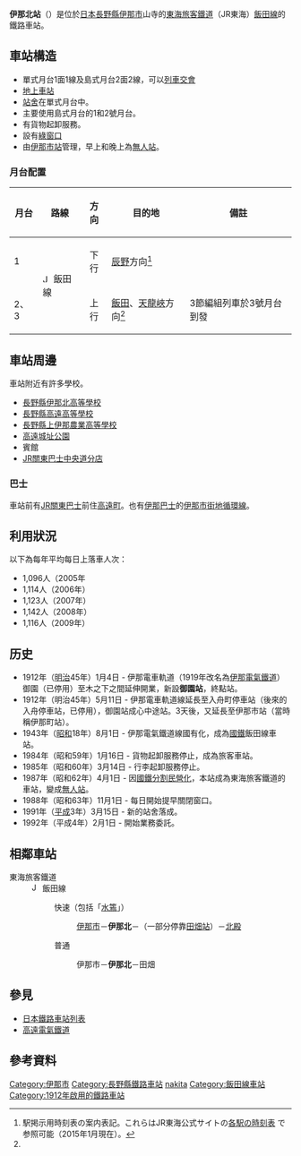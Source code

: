 {{NoteTA|1 = zh:伊那北站; zh-cn:伊那北站; zh-tw:伊那北車站; zh-hk:伊那北站; }}
{{日本車站資訊
|公司色 = #f77321
|文字色 = 
|站名 = 伊那北站
|圖片=Inakita-stn.JPG
|日文原名 = 伊那北
|平假名 = いなきた
|羅馬拼音 = Inakita
|電報略號 =  ナキ
|所在地 = {{JPN}}[[長野縣|長野縣]][[伊那市|伊那市]]山寺1930
|車站構造 = 地上車站
|月台配置 = 2面3線
|啟用年月日 = 1912年（[[明治|明治]]45年）1月4日
|乘客人數 = 1,011
|上下車人次 = 
|統計年度 = 2014年
|轉車 = 
|備註 = 
|全寬備註 =晚間[[無人站|無人站]]<br>標高：643米<br>設有[[綠窗口|綠窗口]]
|adjacent = {{Adjacent stations|system=東海旅客鐵道|line=CD|left=伊那市|right=田畑|note-left=0.9km|note-mid=距離[[豐橋站|豐橋]]178.9km|note-right=2.1km}}
}}
'''伊那北站'''（{{jpn|j=伊那北駅|hg=いなきたえき|rm=Ina-kita eki|f=y}}）是位於[[日本|日本]][[長野縣|長野縣]][[伊那市|伊那市]]山寺的[[東海旅客鐵道|東海旅客鐵道]]（JR東海）[[飯田線|飯田線]]的鐵路車站。

== 車站構造 ==
*單式月台1面1線及島式月台2面2線，可以[[列車交會|列車交會]]
*[[地上車站|地上車站]]
*[[站舍|站舍]]在單式月台中。
*主要使用島式月台的1和2號月台。
*有貨物起卸服務。
*設有[[綠窗口|綠窗口]]
*由[[伊那市站|伊那市站]]管理，早上和晚上為[[無人站|無人站]]。
=== 月台配置 ===
{| class="wikitable"
!月台<!-- 事業者側による呼称 --->!!路線!!方向!!目的地!!備註
|-
! 1
| rowspan=2 | [[File:JR_Central_Iida_Line.svg|15px]] 飯田線
| style="text-align:center" | 下行
| [[辰野站|辰野]]方向<ref name="homen">駅掲示用時刻表の案内表記。これらはJR東海公式サイトの[http://railway.jr-central.co.jp/time-schedule/search/index.html 各駅の時刻表] {{Wayback|url=http://railway.jr-central.co.jp/time-schedule/search/index.html |date=20191019051307 }}で参照可能（2015年1月現在）。<!-- URLが変わることを想定し、直リンクはしていない ---></ref>
|  
|-
! 2、3
| style="text-align:center" | 上行
| [[飯田站|飯田]]、[[天龍峽站|天龍峽]]方向<ref name="homen" />
| 3節編組列車於3號月台到發
|}

== 車站周邊 ==
車站附近有許多學校。

*[[長野縣伊那北高等學校|長野縣伊那北高等學校]]
*[[長野縣高遠高等學校|長野縣高遠高等學校]]
*[[長野縣上伊那農業高等學校|長野縣上伊那農業高等學校]]
*[[高遠城址公園|高遠城址公園]]
*賓館
*[[JR關東巴士中央道分店|JR關東巴士中央道分店]]

=== 巴士 ===
車站前有[[JR關東巴士|JR關東巴士]]前住[[高遠町|高遠町]]。也有[[伊那巴士|伊那巴士]]的[[伊那市街地循環線|伊那市街地循環線]]。

== 利用狀況 ==
以下為每年平均每日上落車人次：
* 1,096人（2005年
* 1,114人（2006年）
* 1,123人（2007年）
* 1,142人（2008年）
* 1,116人（2009年）

== 历史 ==
* 1912年（[[明治|明治]]45年）1月4日 - 伊那電車軌道（1919年改名為[[伊那電氣鐵道|伊那電氣鐵道]]）御園（已停用）至木之下之間延伸開業，新設'''御園站'''，終點站。
* 1912年（明治45年）5月11日 - 伊那電車軌道線延長至入舟町停車站（後來的入舟停車站，已停用），御園站成心中途站。3天後，又延長至伊那市站（當時稱伊那町站）。
* 1943年（[[昭和|昭和]]18年）8月1日 - 伊那電氣鐵道線國有化，成為[[日本國有鐵道|國鐵]]飯田線車站。
* 1984年（昭和59年）1月16日 - 貨物起卸服務停止，成為旅客車站。
* 1985年（昭和60年）3月14日 - 行李起卸服務停止。
* 1987年（昭和62年）4月1日 - 因[[國鐵分割民營化|國鐵分割民營化]]，本站成為東海旅客鐵道的車站，變成[[無人站|無人站]]。
* 1988年（昭和63年）11月1日 - 每日開始提早關閉窗口。
* 1991年（[[平成|平成]]3年）3月15日 - 新的站舍落成。
* 1992年（平成4年）2月1日 - 開始業務委託。

== 相鄰車站 ==
; 東海旅客鐵道
: [[File:JR_Central_Iida_Line.svg|15px]] 飯田線
:: {{Color|#0066ff|■}}快速（包括「[[水篶號列車|水篶]]」）
::: [[伊那市站|伊那市]]－'''伊那北'''－（一部分停靠[[田畑站|田畑站]]）－[[北殿站|北殿]]
:: {{Color|gray|■}}普通
::: 伊那市－'''伊那北'''－田畑

== 參見 ==
* [[日本鐵路車站列表|日本鐵路車站列表]]
* [[高遠電氣鐵道|高遠電氣鐵道]]

== 參考資料 ==
{{reflist}}

{{飯田線}}
{{DEFAULTSORT:Inakita}}
[[Category:伊那市|Category:伊那市]]
[[Category:長野縣鐵路車站|Category:長野縣鐵路車站]]
[[Category:日本鐵路車站_I|nakita]]
[[Category:飯田線車站|Category:飯田線車站]]
[[Category:1912年啟用的鐵路車站|Category:1912年啟用的鐵路車站]]